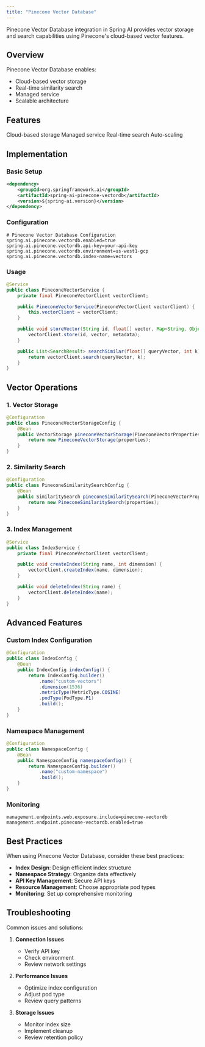 ```yaml
---
title: "Pinecone Vector Database"
---
```


Pinecone Vector Database integration in Spring AI provides vector storage and search capabilities using Pinecone's cloud-based vector features.

## Overview

Pinecone Vector Database enables:
- Cloud-based vector storage
- Real-time similarity search
- Managed service
- Scalable architecture

## Features

<CardGroup cols={2}>
  <Card title="Cloud" icon="cloud">
    Cloud-based storage
  </Card>
  <Card title="Managed" icon="cogs">
    Managed service
  </Card>
  <Card title="Real-time" icon="clock">
    Real-time search
  </Card>
  <Card title="Scalable" icon="arrows-up-down-left-right">
    Auto-scaling
  </Card>
</CardGroup>

## Implementation

### Basic Setup

```xml
<dependency>
    <groupId>org.springframework.ai</groupId>
    <artifactId>spring-ai-pinecone-vectordb</artifactId>
    <version>${spring-ai.version}</version>
</dependency>
```

### Configuration

```properties
# Pinecone Vector Database Configuration
spring.ai.pinecone.vectordb.enabled=true
spring.ai.pinecone.vectordb.api-key=your-api-key
spring.ai.pinecone.vectordb.environment=us-west1-gcp
spring.ai.pinecone.vectordb.index-name=vectors
```

### Usage

```java
@Service
public class PineconeVectorService {
    private final PineconeVectorClient vectorClient;

    public PineconeVectorService(PineconeVectorClient vectorClient) {
        this.vectorClient = vectorClient;
    }

    public void storeVector(String id, float[] vector, Map<String, Object> metadata) {
        vectorClient.store(id, vector, metadata);
    }

    public List<SearchResult> searchSimilar(float[] queryVector, int k) {
        return vectorClient.search(queryVector, k);
    }
}
```

## Vector Operations

### 1. Vector Storage

```java
@Configuration
public class PineconeVectorStorageConfig {
    @Bean
    public VectorStorage pineconeVectorStorage(PineconeVectorProperties properties) {
        return new PineconeVectorStorage(properties);
    }
}
```

### 2. Similarity Search

```java
@Configuration
public class PineconeSimilaritySearchConfig {
    @Bean
    public SimilaritySearch pineconeSimilaritySearch(PineconeVectorProperties properties) {
        return new PineconeSimilaritySearch(properties);
    }
}
```

### 3. Index Management

```java
@Service
public class IndexService {
    private final PineconeVectorClient vectorClient;

    public void createIndex(String name, int dimension) {
        vectorClient.createIndex(name, dimension);
    }

    public void deleteIndex(String name) {
        vectorClient.deleteIndex(name);
    }
}
```

## Advanced Features

### Custom Index Configuration

```java
@Configuration
public class IndexConfig {
    @Bean
    public IndexConfig indexConfig() {
        return IndexConfig.builder()
            .name("custom-vectors")
            .dimension(1536)
            .metricType(MetricType.COSINE)
            .podType(PodType.P1)
            .build();
    }
}
```

### Namespace Management

```java
@Configuration
public class NamespaceConfig {
    @Bean
    public NamespaceConfig namespaceConfig() {
        return NamespaceConfig.builder()
            .name("custom-namespace")
            .build();
    }
}
```

### Monitoring

```properties
management.endpoints.web.exposure.include=pinecone-vectordb
management.endpoint.pinecone-vectordb.enabled=true
```

## Best Practices

<Note>
When using Pinecone Vector Database, consider these best practices:
</Note>

- **Index Design**: Design efficient index structure
- **Namespace Strategy**: Organize data effectively
- **API Key Management**: Secure API keys
- **Resource Management**: Choose appropriate pod types
- **Monitoring**: Set up comprehensive monitoring

## Troubleshooting

Common issues and solutions:

1. **Connection Issues**
   - Verify API key
   - Check environment
   - Review network settings

2. **Performance Issues**
   - Optimize index configuration
   - Adjust pod type
   - Review query patterns

3. **Storage Issues**
   - Monitor index size
   - Implement cleanup
   - Review retention policy 